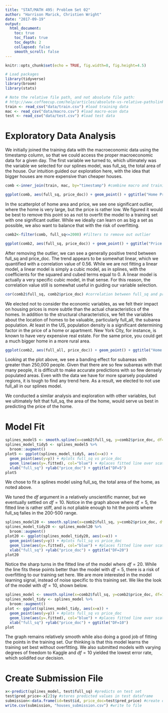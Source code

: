 ```yaml
---
title: "STAT/MATH 495: Problem Set 02"
author: "Harrison Marick, Christien Wright"
date: "2017-09-19"
output:
  html_document:
    toc: true
    toc_float: true
    toc_depth: 2
    collapsed: false
    smooth_scroll: false
---
```


```r
knitr::opts_chunk$set(echo = TRUE, fig.width=8, fig.height=4.5)

# Load packages
library(tidyverse)
library(broom)
library(stats)

# Note the relative file path, and not absolute file path:
# http://www.coffeecup.com/help/articles/absolute-vs-relative-pathslinks/
train <- read_csv("data/train.csv") #load training data
mac <- read_csv("data/macro.csv") #load macro-econ data
test <- read_csv("data/test.csv") #load test data
```



# Exploratory Data Analysis

We initially joined the training data with the macroeconomic data using the timestamp column, so that we could access the proper macroeconomic data for a given day. The first variable we turned to, which ultimately was the variable we selected for our splines model, was full_sq, the total area of the house. Our intuition guided our exploration here, with the idea that bigger houses are more expensive than cheaper houses. 


```r
comb <-inner_join(train, mac, by="timestamp") #combine macro and training data with timestamp

ggplot(comb, aes(full_sq, price_doc)) + geom_point() + ggtitle("Home Price by Area") #looking at scatterplot of full_sq (area) and price doc (home price)
```

In the scatterplot of home area and price, we see one significant outlier, where the home is very large, but the price is rather low. We figured it would be best to remove this point so as not to overfit the model to a training set with one significant outlier. While we ideally can learn on as big a set as possible, we also want to balance that with the risk of overfitting.


```r
comb2<-filter(comb, full_sq<=2000) #filters to remove out outlier

ggplot(comb2, aes(full_sq, price_doc)) + geom_point() + ggtitle("Price by Area: Removed Outlier") #same scatterplot as above, but with outlier removed
```


After removing the outlier, we can see a generally positive trend between full_sq and price_doc. The trend appears to be somewhat linear, which we quantified with a correlation value of 0.56. While we are not fitting a linear model, a linear model is simply a cubic model, as in splines, with the coefficients for the squared and cubed terms equal to 0. A linear model is actually a very specific cubic model, in that sense. For this reason, the correlation value still is somewhat useful in guiding our variable selection. 

```r
cor(comb2$full_sq, comb2$price_doc) #correlation between full_sq and price_doc
```


We elected not to consider the economic variables, as we felt their impact on housing prices is more subtle than the actual characteristics of the homes. In addition to the structural characteristics, we felt the variables about the location of homes to be valuable, particularly full_all, the subarea population. At least in the US, population density is a significant determining factor in the price of a home or apartment. New York City, for instance, is known to have very expensive real estate. For the same price, you could get a much bigger home in a more rural area. 

```r
ggplot(comb2, aes(full_all, price_doc)) + geom_point() + ggtitle("Home Price by Subarea Population") #scatterplot of price and subarea population
```


Looking at the plot above, we see a banding effect for subareas with greater than 250,000 people. Given that there are so few subareas with that many people, it is difficult to make accurate predictions with so few densely populated areas. Even with the data we have for more sparsely populated regions, it is tough to find any trend here. As a result, we elected to not use full_all in our splines model.


We conducted a similar analysis and exploration with other variables, but we ultimately felt that full_sq, the area of the home, would serve us best in predicting the price of the home. 



# Model Fit

```r
splines_model5 <- smooth.spline(x=comb2$full_sq, y=comb2$price_doc, df=5) #full_sq is predictor and df=5
splines_model_tidy5 <- splines_model5 %>% 
  broom::augment() 
plot5 <- ggplot(splines_model_tidy5, aes(x=x)) +  
  geom_point(aes(y=y)) + #plots full_sq vs price_doc
  geom_line(aes(y=.fitted), col="blue") + #places fitted line over scatterplot
  xlab("full_sq") +ylab("price_doc") + ggtitle("DF=5")
plot5
```


We chose to fit a splines model using full_sq, the total area of the home, as noted above. 

We tuned the $df$ argument in a relatively unscientific manner, but we eventually settled on $df=10$. Notice in the graph above where $df=5$, the fitted line is rather stiff, and is not pliable enough to hit the points where full_sq falles in the 200-500 range.


```r
splines_model20 <- smooth.spline(x=comb2$full_sq, y=comb2$price_doc, df=20) #full_sq is predictor and df=20
splines_model_tidy20 <- splines_model20 %>% 
  broom::augment() 
plot20 <- ggplot(splines_model_tidy20, aes(x=x)) +  
  geom_point(aes(y=y)) + #plots full_sq vs price_doc
  geom_line(aes(y=.fitted), col="blue") + #places fitted line over scatterplot
  xlab("full_sq") +ylab("price_doc") + ggtitle("DF=20")
plot20
```

Notice the sharp turns in the fitted line of the model where $df=20$. While the line fits these points better than the model with $df=5$, there is a risk of overfitting to our training set here. We are more interested in the model learning signal, instead of noise specific to this training set. We like the look of the model with $df=10$, shown below. 


```r
splines_model <- smooth.spline(x=comb2$full_sq, y=comb2$price_doc, df=10) #full_sq is predictor and df=10
splines_model_tidy <- splines_model %>% 
  broom::augment() 
plot <- ggplot(splines_model_tidy, aes(x=x)) +  
  geom_point(aes(y=y)) + #plots full_sq vs price_doc
  geom_line(aes(y=.fitted), col="blue") + #places fitted line over scatterplot
  xlab("full_sq") +ylab("price_doc") + ggtitle("DF=10")
plot
```

The graph remains relatively smooth while also doing a good job of fitting the points in the training set. Our thinking is that this model learns the training set best without overfitting. We also submitted models with varying degrees of freedom to Kaggle and $df=10$ yielded the lowest error rate, which solidifed our decision. 



# Create Submission File

```r
x<-predict(splines_model, test$full_sq) #predicts on test set
test$pred_price<-x[2]$y #stores predicted values in test dataframe
submission<-data.frame(id=test$id, price_doc=test$pred_price) #create our submission frame
write.csv(submission, "houses_submission.csv") #write to file
```

